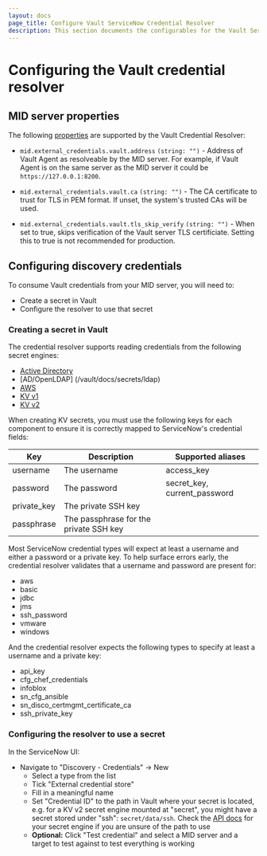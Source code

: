 ```yaml
---
layout: docs
page_title: Configure Vault ServiceNow Credential Resolver
description: This section documents the configurables for the Vault ServiceNow Credential Resolver.
---
```


# Configuring the Vault credential resolver

## MID server properties

The following [properties] are supported by the Vault Credential Resolver:

- `mid.external_credentials.vault.address` `(string: "")` - Address of Vault Agent as resolveable by the MID server.
  For example, if Vault Agent is on the same server as the MID server it could be `https://127.0.0.1:8200`.

- `mid.external_credentials.vault.ca` `(string: "")` - The CA certificate to trust for TLS in PEM format. If unset,
  the system's trusted CAs will be used.

- `mid.external_credentials.vault.tls_skip_verify` `(string: "")` - When set to true, skips verification of the Vault server
  TLS certificiate. Setting this to true is not recommended for production.

[properties]: https://docs.servicenow.com/bundle/quebec-servicenow-platform/page/product/mid-server/reference/r_MIDServerProperties.html#t_SetMIDServerProperties

## Configuring discovery credentials

To consume Vault credentials from your MID server, you will need to:

* Create a secret in Vault
* Configure the resolver to use that secret

### Creating a secret in Vault

The credential resolver supports reading credentials from the following secret engines:

* [Active Directory](/vault/docs/secrets/ad)
* [AD/OpenLDAP] (/vault/docs/secrets/ldap)
* [AWS](/vault/docs/secrets/aws)
* [KV v1](/vault/docs/secrets/kv/kv-v1)
* [KV v2](/vault/docs/secrets/kv/kv-v2)

When creating KV secrets, you must use the following keys for each component
to ensure it is correctly mapped to ServiceNow's credential fields:

Key         | Description                            | Supported aliases
------------|----------------------------------------|------------------
username    | The username                           | access_key
password    | The password                           | secret_key, current_password
private_key | The private SSH key                    |
passphrase  | The passphrase for the private SSH key |

Most ServiceNow credential types will expect at least a username and either
a password or a private key. To help surface errors early, the credential
resolver validates that a username and password are present for:

* aws
* basic
* jdbc
* jms
* ssh_password
* vmware
* windows

And the credential resolver expects the following types to specify at least
a username and a private key:

* api_key
* cfg_chef_credentials
* infoblox
* sn_cfg_ansible
* sn_disco_certmgmt_certificate_ca
* ssh_private_key

### Configuring the resolver to use a secret

In the ServiceNow UI:

* Navigate to "Discovery - Credentials" -> New
  * Select a type from the list
  * Tick "External credential store"
  * Fill in a meaningful name
  * Set "Credential ID" to the path in Vault where your secret is located, e.g.
    for a KV v2 secret engine mounted at "secret", you might have a secret stored
    under "ssh": `secret/data/ssh`. Check the [API docs](/vault/api-docs/secret/) for
    your secret engine if you are unsure of the path to use
  * **Optional:** Click "Test credential" and select a MID server and a target
    to test against to test everything is working
